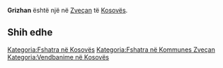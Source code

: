 {{Fshat në 
 | Emri                = Grizhan
 | EmriAlt                = 
 | NAME_SHORT_FORM=      
 | NAME_GENERIC=      
 | NAME_SORT_NAME_RO=      GRIZHAN
 | FULL_NAME_RO = Grizhan
 | FULL_NAME_ND_RO=Grizhan
 | SORT_NAME_RG=GRIZHAN
 | FULL_NAME_RG=Grizhan
 | FULL_NAME_ND_RG=Grizhan
 | SRP_NAME_SHORT_FORM=      
 | SRP_NAME_GENERIC=      
 | SRP_NAME_SORT_NAME_RO=      
 | SRP_FULL_NAME_RO = 
 | SRP_FULL_NAME_ND_RO=
 | SRP_SORT_NAME_RG=
 | SRP_FULL_NAME_RG=
 | SRP_FULL_NAME_ND_RG=
 | Emri (Rasa dhanore) = 
 | Figura              = 
 | Shteti              = Kosovo
 | Komuna              = Zveçan
 | Kodi postar         = 
 | Sipërfaqja          = 

 | Popullsia           = 

 | Regj. i popullsisë  = 
 | Dend. e popullsisë  = 
 | Faqja zyrtare       = 
 <!--- Koordinatat ----> 
 | Gjerësia            = 43.022778
 | Gjatësia            = 20.706389
 | Lartësia            = 
}}
'''Grizhan''' është një [[]] në [[Zveçan]] të [[Kosovës]].

<!-- == Gjeografia == -->
<!-- == Historia == -->
<!-- == Demografia == -->
== Shih edhe ==
{{Komuna Zveçan}}
{{Kosovo-Administrata-Cung}}

[[Kategoria:Fshatra në Kosovës]]
[[Kategoria:Fshatra në Kommunes Zveçan]]
[[Kategoria:Vendbanime në Kosovës]]